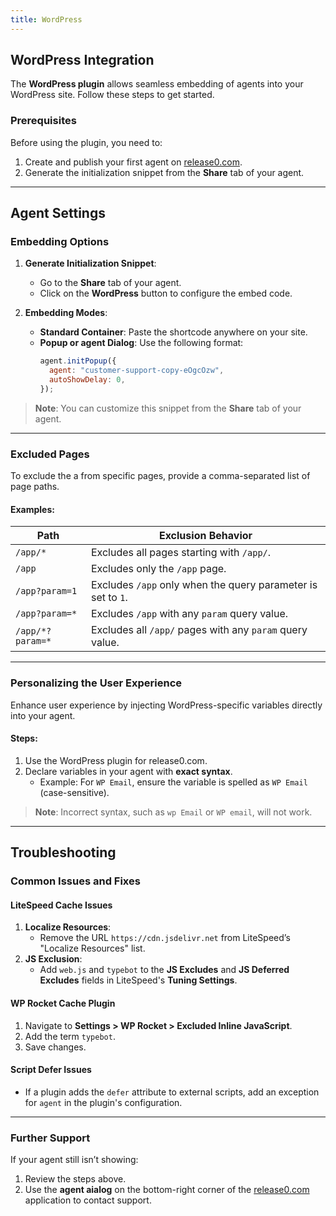 ```yaml
---
title: WordPress
---
```


## WordPress Integration

The **WordPress plugin** allows seamless embedding of agents into your WordPress site. Follow these steps to get started.

### Prerequisites

Before using the plugin, you need to:
1. Create and publish your first agent on [release0.com](https://release0.com).
2. Generate the initialization snippet from the **Share** tab of your agent.

---

## Agent Settings

### Embedding Options

1. **Generate Initialization Snippet**:  
   - Go to the **Share** tab of your agent.
   - Click on the **WordPress** button to configure the embed code.

2. **Embedding Modes**:
   - **Standard Container**: Paste the shortcode anywhere on your site.
   - **Popup or agent Dialog**: Use the following format:
     ```javascript
     agent.initPopup({
       agent: "customer-support-copy-eOgcOzw",
       autoShowDelay: 0,
     });
     ```

> **Note**: You can customize this snippet from the **Share** tab of your agent.

---

### Excluded Pages

To exclude the a from specific pages, provide a comma-separated list of page paths.

#### Examples:
| Path             | Exclusion Behavior                                                |
|------------------|-------------------------------------------------------------------|
| `/app/*`         | Excludes all pages starting with `/app/`.                         |
| `/app`           | Excludes only the `/app` page.                                   |
| `/app?param=1`   | Excludes `/app` only when the query parameter is set to `1`.      |
| `/app?param=*`   | Excludes `/app` with any `param` query value.                     |
| `/app/*?param=*` | Excludes all `/app/` pages with any `param` query value.          |

---

### Personalizing the User Experience

Enhance user experience by injecting WordPress-specific variables directly into your agent.  

#### Steps:
1. Use the WordPress plugin for release0.com.
2. Declare variables in your agent with **exact syntax**.  
   - Example: For `WP Email`, ensure the variable is spelled as `WP Email` (case-sensitive).

> **Note**: Incorrect syntax, such as `wp Email` or `WP email`, will not work.

---

## Troubleshooting

### Common Issues and Fixes

#### LiteSpeed Cache Issues
1. **Localize Resources**:
   - Remove the URL `https://cdn.jsdelivr.net` from LiteSpeed’s "Localize Resources" list.
2. **JS Exclusion**:
   - Add `web.js` and `typebot` to the **JS Excludes** and **JS Deferred Excludes** fields in LiteSpeed's **Tuning Settings**.

#### WP Rocket Cache Plugin
1. Navigate to **Settings > WP Rocket > Excluded Inline JavaScript**.
2. Add the term `typebot`.
3. Save changes.

#### Script Defer Issues
- If a plugin adds the `defer` attribute to external scripts, add an exception for `agent` in the plugin's configuration.

---

### Further Support

If your agent still isn’t showing:
1. Review the steps above.
2. Use the **agent aialog** on the bottom-right corner of the [release0.com](https://release0.com) application to contact support.
